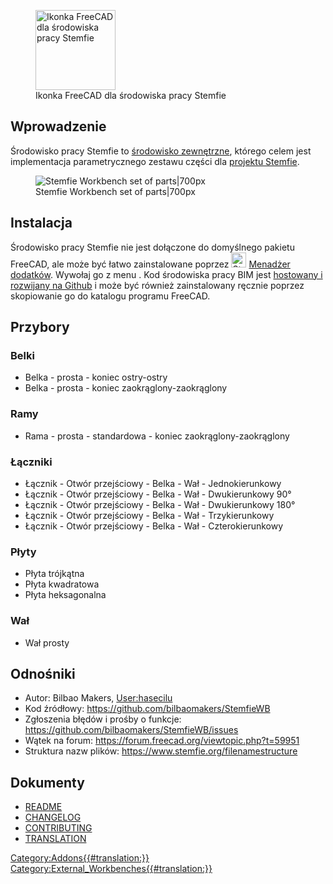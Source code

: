 <languages/>

[[Image:StemfieWorkbench.svg|thumb|128px|Ikonka FreeCAD dla środowiska pracy Stemfie]]

{{TOCright}}

<span id="Introduction"></span>
==Wprowadzenie==

<div class="mw-translate-fuzzy">
Środowisko pracy Stemfie to [[External_workbenches/pl|środowisko zewnętrzne]], którego celem jest implementacja parametrycznego zestawu części dla [https://www.stemfie.org/ projektu Stemfie].
</div>

[[File:Stemfie_WB.jpg|Stemfie Workbench set of parts|700px]]

{{Caption|Example of a Stemfie Workbench set of parts}}

<span id="Installation"></span>
<div class="mw-translate-fuzzy">
==Instalacja==
</div>

Środowisko pracy Stemfie nie jest dołączone do domyślnego pakietu FreeCAD, ale może być łatwo zainstalowane poprzez [[Image:Std_AddonMgr.svg|24px]] [[Std_AddonMgr/pl|Menadżer dodatków]]. Wywołaj go z menu {{MenuCommand|Przybory → [[Std_AddonMgr/pl|Menadżer dodatków]]}}. Kod środowiska pracy BIM jest [https://github.com/yorikvanhavre/BIM_Workbench hostowany i rozwijany na Github] i może być również zainstalowany ręcznie poprzez skopiowanie go do katalogu {{FileName|MOD}} programu FreeCAD. 

<span id="Tools"></span>
==Przybory==

<span id="Beams"></span>
=== Belki ===

* Belka - prosta - koniec ostry-ostry
* Belka - prosta - koniec zaokrąglony-zaokrąglony

<span id="Braces"></span>
=== Ramy ===

* Rama - prosta - standardowa - koniec zaokrąglony-zaokrąglony

<span id="Connectors"></span>
=== Łączniki ===

* Łącznik - Otwór przejściowy - Belka - Wał - Jednokierunkowy
* Łącznik - Otwór przejściowy - Belka - Wał - Dwukierunkowy 90°
* Łącznik - Otwór przejściowy - Belka - Wał - Dwukierunkowy 180°
* Łącznik - Otwór przejściowy - Belka - Wał - Trzykierunkowy
* Łącznik - Otwór przejściowy - Belka - Wał - Czterokierunkowy

<span id="Plates"></span>
=== Płyty ===

* Płyta trójkątna
* Płyta kwadratowa
* Płyta heksagonalna

<span id="Shaft"></span>
=== Wał ===

* Wał prosty

<span id="References"></span>
==Odnośniki==

* Autor: Bilbao Makers, [[User:hasecilu]]
* Kod źródłowy: https://github.com/bilbaomakers/StemfieWB
* Zgłoszenia błędów i prośby o funkcje: https://github.com/bilbaomakers/StemfieWB/issues
* Wątek na forum: https://forum.freecad.org/viewtopic.php?t=59951
* Struktura nazw plików: https://www.stemfie.org/filenamestructure

<span id="Documents"></span>
==Dokumenty==

* [https://github.com/bilbaomakers/StemfieWB/blob/main/README.md README]
* [https://github.com/bilbaomakers/StemfieWB/blob/main/CHANGELOG.md CHANGELOG]
* [https://github.com/bilbaomakers/StemfieWB/blob/main/CONTRIBUTING.md CONTRIBUTING]
* [https://github.com/bilbaomakers/StemfieWB/blob/main/freecad/stemfie/resources/translations/README.md TRANSLATION]


[[Category:Addons{{#translation:}}]]
[[Category:External_Workbenches{{#translation:}}]]